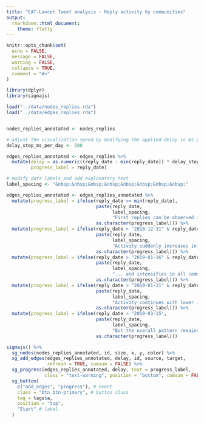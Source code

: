 ```yaml
---
title: "EAT-Lancet Tweet analysis - Reply activity by communities"
output: 
  rmarkdown::html_document:
    theme: flatly
---
```


```r
knitr::opts_chunk$set(
  echo = FALSE,
  message = FALSE,
  warning = FALSE,
  collapse = TRUE,
  comment = "#>"
)

library(dplyr)
library(sigmajs)

load("../data/nodes_replies.rda")
load("../data/edges_replies.rda")


nodes_replies_annotated <- nodes_replies

# adjust the visualization speed by modifying the applied delay in ms per day
delay_step_ms_per_day <- 500

edges_replies_annotated <- edges_replies %>%
  mutate(delay = as.numeric((reply_date - min(reply_date)) * delay_step_ms_per_day),
         progress_label = reply_date)

# modify data labels and add explanatory text
label_spacing <- "&nbsp;&nbsp;&nbsp;&nbsp;&nbsp;&nbsp;&nbsp;&nbsp;"

edges_replies_annotated <- edges_replies_annotated %>%
  mutate(progress_label = ifelse(reply_date == min(reply_date), 
                                 paste(reply_date, 
                                       label_spacing, 
                                       "First replies can be observed in December 2018."), 
                                 as.character(progress_label))) %>%
  mutate(progress_label = ifelse(reply_date > "2018-12-31" & reply_date < "2019-01-16",
                                 paste(reply_date, 
                                       label_spacing,
                                       "Activity suddenly increases in the red community a few days before the launch of the EAT-Lancet report ..."),
                                 as.character(progress_label))) %>%
  mutate(progress_label = ifelse(reply_date > "2019-01-16" & reply_date < "2019-01-24",
                                 paste(reply_date,
                                       label_spacing,
                                       "... and intensifies in all communities with the official report launch."),
                                 as.character(progress_label))) %>%
  mutate(progress_label = ifelse(reply_date > "2019-01-31" & reply_date < "2019-03-01",
                                 paste(reply_date,
                                       label_spacing,
                                       "Activity continues with lower intensity throughout the monitored period."),
                                 as.character(progress_label))) %>%
  mutate(progress_label = ifelse(reply_date > "2019-03-15",
                                 paste(reply_date,
                                       label_spacing,
                                       "But the overall pattern remains unchanged, with the red community posting most replies."),
                                 as.character(progress_label)))
```


```r
sigmajs() %>%
  sg_nodes(nodes_replies_annotated, id, size, x, y, color) %>%
  sg_add_edges(edges_replies_annotated, delay, id, source, target, 
               refresh = TRUE, cumsum = FALSE) %>% 
  sg_progress(edges_replies_annotated, delay, text = progress_label, 
              class = "text-warning", position = "bottom", cumsum = FALSE, style = "font") %>%
  sg_button(
    c("add_edges", "progress"), # event
    class = "btn btn-primary", # button class
    tag = tags$a,
    position = "top",
    "Start" # label
  )
```